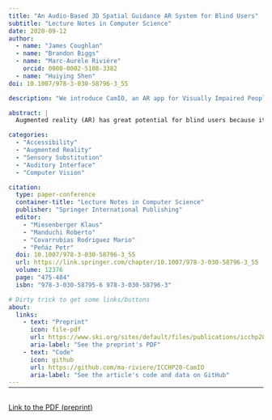```yaml
---
title: "An Audio-Based 3D Spatial Guidance AR System for Blind Users"
subtitle: "Lecture Notes in Computer Science"
date: 2020-09-12
author:
  - name: "James Coughlan"
  - name: "Brandon Biggs"
  - name: "Marc-Aurèle Rivière"
    orcid: 0000-0002-5108-3382
  - name: "Huiying Shen"
doi: 10.1007/978-3-030-58796-3_55

description: "We introduce CamIO, an AR app for Visually Impaired People (VIP) to reach objects in their immediate environment through real-time 3D audio guidance"

abstract: |
  Augmented reality (AR) has great potential for blind users because it enables a range of applications that provide audio information about specific locations or directions in the user’s environment. For instance, the CamIO (“Camera Input-Output”) AR app makes physical objects (such as documents, maps, devices and 3D models) accessible to blind and visually impaired persons by providing real-time audio feedback in response to the location on an object that the user is touching (using an inexpensive stylus). An important feature needed by blind users of AR apps such as CamIO is a 3D spatial guidance feature that provides real-time audio feedback to help the user find a desired location on an object. We have devised a simple audio interface to provide verbal guidance towards a target of interest in 3D. The experiment we report with blind participants using this guidance interface demonstrates the feasibility of the approach and its benefit for helping users find locations of interest.

categories:
  - "Accessibility"
  - "Augmented Reality"
  - "Sensory Substitution"
  - "Auditory Interface"
  - "Computer Vision"

citation:
  type: paper-conference
  container-title: "Lecture Notes in Computer Science"
  publisher: "Springer International Publishing"
  editor:
    - "Miesenberger Klaus"
    - "Manduchi Roberto"
    - "Covarrubias Rodriguez Mario"
    - "Peňáz Petr"
  doi: 10.1007/978-3-030-58796-3_55
  url: https://link.springer.com/chapter/10.1007/978-3-030-58796-3_55
  volume: 12376
  page: "475-484"
  isbn: "978-3-030-58795-6 978-3-030-58796-3"

# Dirty trick to get some links/buttons
about:
  links:
    - text: "Preprint"
      icon: file-pdf
      url: https://www.ski.org/sites/default/files/publications/icchp20_camio_preprint.pdf
      aria-label: "See the preprint's PDF"
    - text: "Code"
      icon: github
      url: https://github.com/ma-riviere/ICCHP20-CamIO
      aria-label: "See the article's code and data on GitHub"
---
```


<hr style="margin-bottom: 30px; margin-top: -12px">

<object data="https://www.ski.org/sites/default/files/publications/icchp20_camio_preprint.pdf" type="application/pdf" width="100%" height="900">
  <p><a href="https://www.ski.org/sites/default/files/publications/icchp20_camio_preprint.pdf">Link to the PDF (preprint)</a></p>
</object>